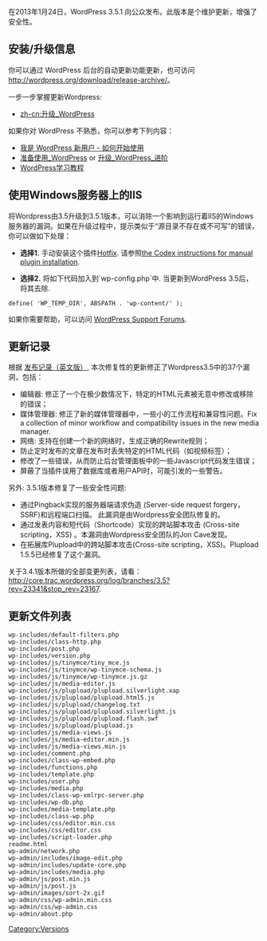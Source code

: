 {{Languages|
{{en|Version 3.5.1}}
{{zh-cn|3.5.1 版本}}
}}

在2013年1月24日，WordPress 3.5.1 向公众发布。此版本是个维护更新，增强了安全性。

== 安装/升级信息 ==
你可以通过 WordPress 后台的自动更新功能更新，也可访问 http://wordpress.org/download/release-archive/。

一步一步掌握更新Wordpress:
* [[zh-cn:升级_WordPress]]

如果你对 WordPress 不熟悉，你可以参考下列内容：
* [[我是 WordPress 新用户 - 如何开始使用]]
* [[准备使用_WordPress]] or [[升级_WordPress_进阶]]
* [[WordPress学习教程]]

== 使用Windows服务器上的IIS ==

将Wordpress由3.5升级到3.5.1版本，可以消除一个影响到运行着IIS的Windows服务器的漏洞。如果在升级过程中，提示类似于“源目录不存在或不可写”的错误，你可以做如下处理：

* '''选择1.''' 手动安装这个插件[http://wordpress.org/extend/plugins/hotfix/ Hotfix]. 请参照[[Managing_Plugins#Manual_Plugin_Installation|the Codex instructions for manual plugin installation]].

* '''选择2.''' 将如下代码加入到`wp-config.php`中. 当更新到WordPress 3.5后，将其去除.

 define( 'WP_TEMP_DIR', ABSPATH . 'wp-content/' );

如果你需要帮助，可以访问 [http://wordpress.org/support/ WordPress Support Forums].

== 更新记录 ==
根据 [http://wordpress.org/news/2013/01/wordpress-3-5-1/ 发布记录（英文版）], 本次修复性的更新修正了Wordpress3.5中的37个漏洞，包括：

* 编辑器: 修正了一个在极少数情况下，特定的HTML元素被无意中修改或移除的错误；
* 媒体管理器: 修正了新的媒体管理器中，一些小的工作流程和兼容性问题。Fix a collection of minor workflow and compatibility issues in the new media manager.
* 网络: 支持在创建一个新的网络时，生成正确的Rewrite规则；
* 防止定时发布的文章在发布时丢失特定的HTML代码（如视频标签）；
* 修改了一些错误，从而防止后台管理面板中的一些Javascript代码发生错误；
* 屏蔽了当插件误用了数据库或者用户API时，可能引发的一些警告。

另外: 3.5.1版本修复了一些安全性问题:

* 通过Pingback实现的服务器端请求伪造 (Server-side request forgery，SSRF)和远程端口扫描。 此漏洞是由Wordpress安全团队修复的。
* 通过发表内容和短代码（Shortcode）实现的跨站脚本攻击 (Cross-site scripting，XSS) 。本漏洞由Wordpress安全团队的Jon Cave发现。
* 在拓展库Plupload中的跨站脚本攻击(Cross-site scripting，XSS)。Plupload 1.5.5已经修复了这个漏洞。

关于3.4.1版本所做的全部变更列表，请看： http://core.trac.wordpress.org/log/branches/3.5?rev=23341&amp;stop_rev=23167.

== 更新文件列表 ==
<pre>
wp-includes/default-filters.php
wp-includes/class-http.php
wp-includes/post.php
wp-includes/version.php
wp-includes/js/tinymce/tiny_mce.js
wp-includes/js/tinymce/wp-tinymce-schema.js
wp-includes/js/tinymce/wp-tinymce.js.gz
wp-includes/js/media-editor.js
wp-includes/js/plupload/plupload.silverlight.xap
wp-includes/js/plupload/plupload.html5.js
wp-includes/js/plupload/changelog.txt
wp-includes/js/plupload/plupload.silverlight.js
wp-includes/js/plupload/plupload.flash.swf
wp-includes/js/plupload/plupload.js
wp-includes/js/media-views.js
wp-includes/js/media-editor.min.js
wp-includes/js/media-views.min.js
wp-includes/comment.php
wp-includes/class-wp-embed.php
wp-includes/functions.php
wp-includes/template.php
wp-includes/user.php
wp-includes/media.php
wp-includes/class-wp-xmlrpc-server.php
wp-includes/wp-db.php
wp-includes/media-template.php
wp-includes/class-wp.php
wp-includes/css/editor.min.css
wp-includes/css/editor.css
wp-includes/script-loader.php
readme.html
wp-admin/network.php
wp-admin/includes/image-edit.php
wp-admin/includes/update-core.php
wp-admin/includes/media.php
wp-admin/js/post.min.js
wp-admin/js/post.js
wp-admin/images/sort-2x.gif
wp-admin/css/wp-admin.min.css
wp-admin/css/wp-admin.css
wp-admin/about.php
</pre>

{{Versions}}

[[Category:Versions]]